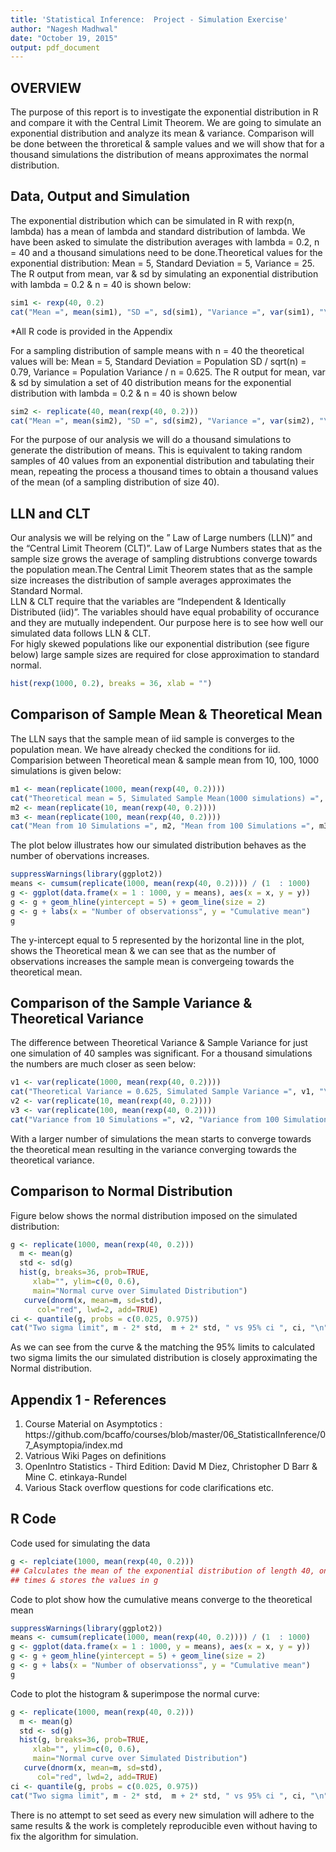 ```yaml
---
title: 'Statistical Inference:  Project - Simulation Exercise'
author: "Nagesh Madhwal"
date: "October 19, 2015"
output: pdf_document
---
```

## OVERVIEW

The purpose of this report is to  investigate the exponential distribution in R and compare it with the Central Limit Theorem. We are going to simulate an exponential distribution and analyze its mean & variance. Comparison will be done between the throretical & sample values and we will show that for a thousand simulations the distribution of means approximates the normal distribution. 

## Data, Output and Simulation

The exponential distribution which can be simulated in R with rexp(n, lambda) has a mean of lambda and standard distribution of lambda. We have been asked to simulate the distribution averages with lambda = 0.2, n = 40 and a thousand simulations need to be done.Theoretical values for the exponential distribution: Mean = 5, Standard Deviation = 5, Variance = 25. The R output from mean, var & sd by simulating an exponential distribution with lambda = 0.2 & n = 40 is shown below:  
```r
sim1 <- rexp(40, 0.2)
cat("Mean =", mean(sim1), "SD =", sd(sim1), "Variance =", var(sim1), "\n")

```
####### *All R code is provided in the Appendix

For a sampling distribution of sample means with n = 40 the theoretical values will be: Mean = 5, Standard Deviation = Population SD / sqrt(n) = 0.79, Variance = Population Variance / n = 0.625. The R output for mean, var & sd by simulation a set of 40 distribution means for the exponential distribution with lambda = 0.2 & n = 40 is shown below     
```r
sim2 <- replicate(40, mean(rexp(40, 0.2)))
cat("Mean =", mean(sim2), "SD =", sd(sim2), "Variance =", var(sim2), "\n")
```

For the purpose of our analysis we will do a thousand simulations to generate the distribution of means. This is equivalent to taking random samples of 40 values from an exponential distribution and tabulating their mean, repeating the process a thousand times to obtain a thousand values of the mean (of a sampling distribution of size 40). 

## LLN and CLT

Our analysis we will be relying on the " Law of Large numbers (LLN)" and the "Central Limit Theorem (CLT)". Law of Large Numbers states that as the sample size grows the average of sampling distrubtions converge towards the population mean.The Central Limit Theorem states that as the sample size increases the distribution of sample averages approximates the Standard Normal.    
LLN & CLT require that the variables are "Independent & Identically Distributed (iid)". The variables should have equal probability of occurance and they are mutually independent. Our purpose here is to see how well our simulated data follows LLN & CLT.    
For higly skewed populations like our exponential distribution (see figure below) large sample sizes are required for close approximation to standard normal.

```r
hist(rexp(1000, 0.2), breaks = 36, xlab = "")
```

## Comparison of Sample Mean & Theoretical Mean

The LLN says that the sample mean of iid sample is converges to the population mean. We have already checked the conditions for iid. Comparision between Theoretical mean & sample mean from 10, 100, 1000 simulations is given below:
```r
m1 <- mean(replicate(1000, mean(rexp(40, 0.2))))
cat("Theoretical mean = 5, Simulated Sample Mean(1000 simulations) =", m1, "\n")
m2 <- mean(replicate(10, mean(rexp(40, 0.2))))
m3 <- mean(replicate(100, mean(rexp(40, 0.2))))
cat("Mean from 10 Simulations =", m2, "Mean from 100 Simulations =", m3, "\n")
```
The plot below illustrates how our simulated distribution behaves as the number of obervations increases.
```r
suppressWarnings(library(ggplot2))
means <- cumsum(replicate(1000, mean(rexp(40, 0.2)))) / (1  : 1000)
g <- ggplot(data.frame(x = 1 : 1000, y = means), aes(x = x, y = y)) 
g <- g + geom_hline(yintercept = 5) + geom_line(size = 2) 
g <- g + labs(x = "Number of observationss", y = "Cumulative mean")
g
```
The y-intercept equal to 5 represented by the horizontal line in the plot, shows the Theoretical mean & we can see that as the number of observations increases the sample mean is convergeing towards the theoretical mean.  

## Comparison of the Sample Variance & Theoretical Variance

The difference between Theoretical Variance & Sample Variance for just one simulation of 40 samples was significant. For a thousand simulations the numbers are much closer as seen below:
```r
v1 <- var(replicate(1000, mean(rexp(40, 0.2))))
cat("Theoretical Variance = 0.625, Simulated Sample Variance =", v1, "\n")
v2 <- var(replicate(10, mean(rexp(40, 0.2))))
v3 <- var(replicate(100, mean(rexp(40, 0.2))))
cat("Variance from 10 Simulations =", v2, "Variance from 100 Simulations =", v3, "\n")
```
With a larger number of simulations the mean starts to converge towards the theoretical mean resulting in the variance converging towards the theoretical variance.

## Comparison to Normal Distribution

Figure below shows the normal distribution imposed on the simulated distribution:

```r
g <- replicate(1000, mean(rexp(40, 0.2)))
  m <- mean(g)
  std <- sd(g)
  hist(g, breaks=36, prob=TRUE, 
     xlab="", ylim=c(0, 0.6), 
     main="Normal curve over Simulated Distribution")
   curve(dnorm(x, mean=m, sd=std), 
      col="red", lwd=2, add=TRUE)
ci <- quantile(g, probs = c(0.025, 0.975))
cat("Two sigma limit", m - 2* std,  m + 2* std, " vs 95% ci ", ci, "\n")
```

As we can see from the curve & the matching the 95% limits to calculated two sigma limits the our simulated distribution is closely approximating the Normal distribution. 


## Appendix 1 - References   
1. Course Material on Asymptotics : https://github.com/bcaffo/courses/blob/master/06_StatisticalInference/07_Asymptopia/index.md   
2. Vatrious Wiki Pages on definitions  
3. OpenIntro Statistics - Third Edition: David M Diez, Christopher D Barr & Mine C. etinkaya-Rundel  
4. Various Stack overflow questions for code clarifications etc.  


## R Code  

Code used for simulating the data
```r
g <- replciate(1000, mean(rexp(40, 0.2)))
## Calculates the mean of the exponential distribution of length 40, one thousand 
## times & stores the values in g

```

Code to plot show how the cumulative means converge to the theoretical mean
```r
suppressWarnings(library(ggplot2))
means <- cumsum(replicate(1000, mean(rexp(40, 0.2)))) / (1  : 1000)
g <- ggplot(data.frame(x = 1 : 1000, y = means), aes(x = x, y = y)) 
g <- g + geom_hline(yintercept = 5) + geom_line(size = 2) 
g <- g + labs(x = "Number of observationss", y = "Cumulative mean")
g

```

Code to plot the histogram & superimpose the normal curve:

```r
g <- replicate(1000, mean(rexp(40, 0.2)))
  m <- mean(g)
  std <- sd(g)
  hist(g, breaks=36, prob=TRUE, 
     xlab="", ylim=c(0, 0.6), 
     main="Normal curve over Simulated Distribution")
   curve(dnorm(x, mean=m, sd=std), 
      col="red", lwd=2, add=TRUE)
ci <- quantile(g, probs = c(0.025, 0.975))
cat("Two sigma limit", m - 2* std,  m + 2* std, " vs 95% ci ", ci, "\n")
```

There is no attempt to set seed as every new simulation will adhere to the same results & the work is completely reproducible even without having to fix the algorithm for simulation. 
